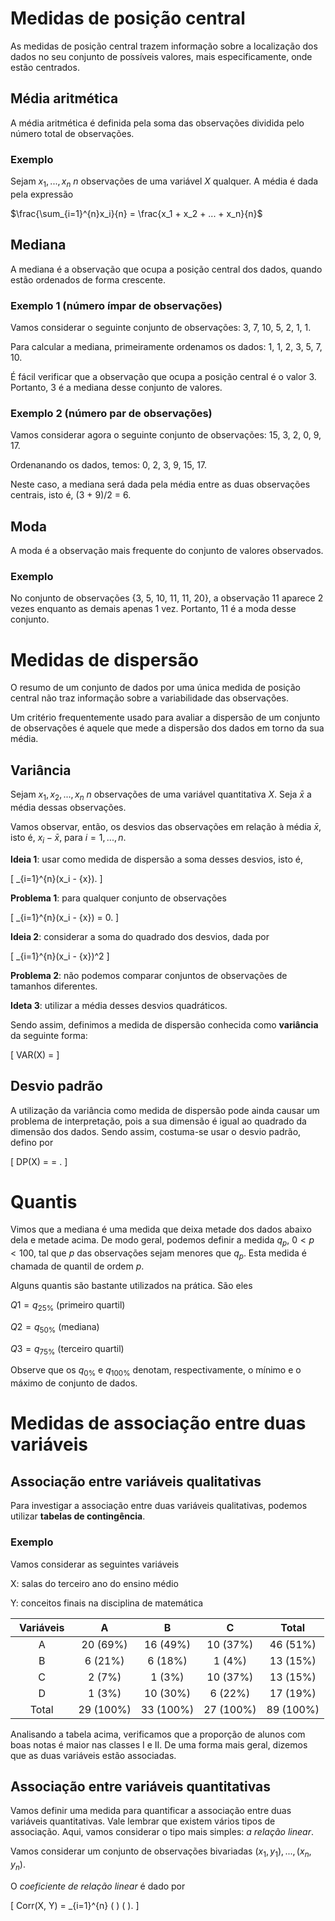 # Medidas de posição central

As medidas de posição central trazem informação sobre a localização dos dados no seu conjunto de possíveis valores, mais especificamente, onde estão centrados.

## Média aritmética

A média aritmética é definida pela soma das observações dividida pelo número total de observações.

### Exemplo

Sejam $x_1, ..., x_n$ $n$ observações de uma variável $X$ qualquer. A média é dada pela expressão

$\frac{\sum_{i=1}^{n}x_i}{n} = \frac{x_1 + x_2 + ... + x_n}{n}$

## Mediana

A mediana é a observação que ocupa a posição central dos dados, quando estão ordenados de forma crescente.

### Exemplo 1 (número ímpar de observações)

Vamos considerar o seguinte conjunto de observações: 3, 7, 10, 5, 2, 1, 1.

Para calcular a mediana, primeiramente ordenamos os dados: 1, 1, 2, 3, 5, 7, 10.

É fácil verificar que a observação que ocupa a posição central é o valor 3. Portanto, 3 é a mediana desse conjunto de valores.

### Exemplo 2 (número par de observações)

Vamos considerar agora o seguinte conjunto de observações: 15, 3, 2, 0, 9, 17.

Ordenanando os dados, temos: 0, 2, 3, 9, 15, 17.

Neste caso, a mediana será dada pela média entre as duas observações centrais, isto é, (3 + 9)/2 = 6.

## Moda

A moda é a observação mais frequente do conjunto de valores observados.

### Exemplo

No conjunto de observações {3, 5, 10, 11, 11, 20}, a observação 11 aparece 2 vezes enquanto as demais apenas 1 vez. Portanto, 11 é a moda desse conjunto.

# Medidas de dispersão

O resumo de um conjunto de dados por uma única medida de posição central não traz informação sobre a variabilidade das observações.

Um critério frequentemente usado para avaliar a dispersão de um conjunto de observações é aquele que mede a dispersão dos dados em torno da sua média.

## Variância

Sejam $x_1, x_2, ..., x_n$ $n$ observações de uma variável quantitativa $X$. Seja $\bar{x}$ a média dessas observações.

Vamos observar, então, os desvios das observações em relação à média $\bar{x}$, isto é, $x_i - \bar{x}$, para $i = 1, ..., n$.

**Ideia 1**: usar como medida de dispersão a soma desses desvios, isto é,

\[
\sum_{i=1}^{n}(x_i - \bar{x}).
\]

**Problema 1**: para qualquer conjunto de observações 

\[
\sum_{i=1}^{n}(x_i - \bar{x}) = 0.
\]

**Ideia 2**: considerar a soma do quadrado dos desvios, dada por 

\[
\sum_{i=1}^{n}(x_i - \bar{x})^2
\]

**Problema 2**: não podemos comparar conjuntos de observações de tamanhos diferentes.

**Ideta 3**: utilizar a média desses desvios quadráticos. 

Sendo assim, definimos a medida de dispersão conhecida como **variância** da seguinte forma:

\[
VAR(X) = \frac{\sum_{i=1}^{n}(x_i - \bar{x})^2}{n}
\]

## Desvio padrão

A utilização da variância como medida de dispersão pode ainda causar um problema de interpretação, pois a sua dimensão é igual ao quadrado da dimensão dos dados. Sendo assim, costuma-se usar o desvio padrão, defino por

\[
DP(X) = \sqrt{VAR(X)} = \sqrt{\frac{\sum_{i=1}^{n}(x_i - \bar{x})^2}{n}}.
\]

# Quantis

Vimos que a mediana é uma medida que deixa metade dos dados abaixo dela e metade acima. De modo geral, podemos definir a medida $q_p$, $0 < p < 100$, tal que $p%$ das observações sejam menores que $q_p$. Esta medida é chamada de quantil de ordem $p$.

Alguns quantis são bastante utilizados na prática. São eles

$Q1 = q_{25\%}$ (primeiro quartil)

$Q2 = q_{50\%}$ (mediana)

$Q3 = q_{75\%}$ (terceiro quartil)

Observe que os $q_{0\%}$ e $q_{100\%}$ denotam, respectivamente, o mínimo e o máximo de conjunto de dados.

# Medidas de associação entre duas variáveis

## Associação entre variáveis qualitativas

Para investigar a associação entre duas variáveis qualitativas, podemos utilizar **tabelas de contingência**.

### Exemplo

Vamos considerar as seguintes variáveis

X: salas do terceiro ano do ensino médio

Y: conceitos finais na disciplina de matemática

| Variáveis 	|     A     	|     B     	|     C     	|   Total   	|
|:---------:	|:---------:	|:---------:	|:---------:	|:---------:	|
|     A     	|  20 (69%) 	|  16 (49%) 	|  10 (37%) 	|  46 (51%) 	|
|     B     	|  6 (21%)  	|  6 (18%)  	|   1 (4%)  	|  13 (15%) 	|
|     C     	|   2 (7%)  	|   1 (3%)  	|  10 (37%) 	|  13 (15%) 	|
|     D     	|   1 (3%)  	|  10 (30%) 	|  6 (22%)  	|  17 (19%) 	|
|   Total   	| 29 (100%) 	| 33 (100%) 	| 27 (100%) 	| 89 (100%) 	|


Analisando a tabela acima, verificamos que a proporção de alunos com boas notas é maior nas classes I e II. De uma forma mais geral, dizemos que as duas variáveis estão associadas.

## Associação entre variáveis quantitativas

Vamos definir uma medida para quantificar a associação entre duas variáveis quantitativas. Vale lembrar que existem vários tipos de associação. Aqui, vamos considerar o tipo mais simples: *a relação linear*.

Vamos considerar um conjunto de observações bivariadas $(x_1, y_1), ..., (x_n, y_n)$.

O *coeficiente de relação linear* é dado por

\[
Corr(X, Y) = \frac{1}{n} \sum_{i=1}^{n} \left( \frac{(x_i - \bar{x})}{DP(X)}  \right) \left( \frac{(y_i - \bar{y})}{DP(Y)}  \right).
\]
